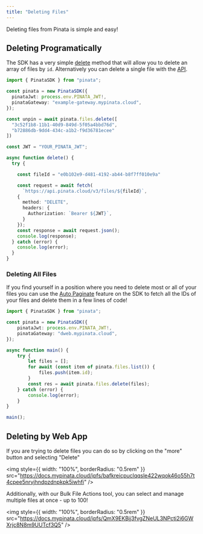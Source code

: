 ```yaml
---
title: "Deleting Files"
---
```


Deleting files from Pinata is simple and easy!

## Deleting Programatically

The SDK has a very simple [delete](/sdk/files/delete) method that will allow you to delete an array of files by `id`. Alternatively you can delete a single file with the [API](/api-reference/introduction).

<CodeGroup>

```typescript SDK
import { PinataSDK } from "pinata";

const pinata = new PinataSDK({
  pinataJwt: process.env.PINATA_JWT!,
  pinataGateway: "example-gateway.mypinata.cloud",
});

const unpin = await pinata.files.delete([
  "3c52f1b8-11b1-40d9-849d-5f05a4bbd76d",
  "b72886db-9dd4-434c-a1b2-f9d36781ecee"
])
```

```typescript API {6,9,11}
const JWT = "YOUR_PINATA_JWT";

async function delete() {
  try {

    const fileId = "e0b102e9-d481-4192-ab44-b8f7ff010e9a"

    const request = await fetch(
      `https://api.pinata.cloud/v3/files/${fileId}`,
    {
      method: "DELETE",
      headers: {
        Authorization: `Bearer ${JWT}`,
      }
    });
    const response = await request.json();
    console.log(response);
  } catch (error) {
    console.log(error);
  }
}
```

</CodeGroup>

### Deleting All Files

If you find yourself in a position where you need to delete most or all of your files you can use the [Auto Paginate](/sdk/files/list#auto-paginate) feature on the SDK to fetch all the IDs of your files and delete them in a few lines of code!

```typescript
import { PinataSDK } from "pinata";

const pinata = new PinataSDK({
	pinataJwt: process.env.PINATA_JWT!,
	pinataGateway: "dweb.mypinata.cloud",
});

async function main() {
	try {
		let files = [];
		for await (const item of pinata.files.list()) {
			files.push(item.id);
		}
		const res = await pinata.files.delete(files);
	} catch (error) {
		console.log(error);
	}
}

main();
```

## Deleting by Web App

If you are trying to delete files you can do so by clicking on the "more" button and selecting "Delete"

<img
  style={{ width: "100%", borderRadius: "0.5rem" }}
  src="https://docs.mypinata.cloud/ipfs/bafkreicpuclqqsle422wqok46o55h7t4cpee5nrvjhndpzdnpkpk5iwhfi"
/>

Additionally, with our Bulk File Actions tool, you can select and manage multiple files at once - up to 100!

<img
  style={{ width: "100%", borderRadius: "0.5rem" }}
  src="https://docs.mypinata.cloud/ipfs/QmX9EKBjj3fvgZNeUL3NPcti2i6GWXrjc8N8m9UUTcf3Q5"
/>
